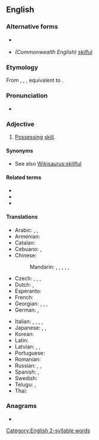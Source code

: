 ==English==

===Alternative forms===
* {{l|en|skilfull}} {{qualifier|obsolete}}
* ''(Commonwealth English)'' [[skilful]]

===Etymology===
From {{etyl|enm|en}} {{m|enm|skilful}}, {{m|enm|skylfull}}, {{m|snm|scelvol}}, equivalent to {{suffix|skill|ful|lang=en|nocat=1}}.

===Pronunciation===
* {{IPA|/skɪl.fəl/|[skɪɫ.fəɫ]|lang=en}}

===Adjective===
{{en-adj}}

# [[possess|Possessing]] [[skill]].

====Synonyms====
* See also [[Wikisaurus:skillful]]

====Related terms====
* {{l|en|skill}}
* {{l|en|skilled}}
* {{l|en|skillfully}}

====Translations====
{{trans-top|possessing skill}}
* Arabic: {{t|ar|مَاهِر}}, {{t|ar|حَاذِق}}, {{t+|ar|بَارِع}}
* Armenian: {{t+|hy|ճարտար}}
* Catalan: {{t+|ca|hàbil|m|f}}
* Cebuano: {{t|ceb|maayo}}, {{t|ceb|hanas}}
* Chinese:
*: Mandarin: {{t+|cmn|熟練|sc=Hani}}, {{t+|cmn|熟练|tr=shúliàn|sc=Hani}}, {{t+|cmn|嫻熟|sc=Hani}}, {{t+|cmn|娴熟|tr=xiánshú|sc=Hani}}, {{t+|cmn|擅長|sc=Hani}}, {{t+|cmn|擅长|tr=shàncháng|sc=Hani}}
* Czech: {{t+|cs|dovedný}}, {{t+|cs|obratný}}, {{t|cs|zručný}}, {{t+|cs|šikovný}}
* Dutch: {{t+|nl|bedreven}}, {{t+|nl|vaardig}}
* Esperanto: {{t|eo|lerta}}
* French: {{t+|fr|habile}}
* Georgian: {{t|ka|მოხერხებული}}, {{t|ka|მარჯვე}}, {{t|ka|გაწაფული}}, {{t|ka|ოსტატური}}
* German: {{t+|de|geschickt}}, {{t+|de|gewandt}}
{{trans-mid}}
* Italian: {{t+|it|esperto}}, {{t+|it|destro}}, {{t+|it|provetto}}, {{t+|it|abile}}, {{t+|it|pratico}}
* Japanese: {{t+|ja|上手|tr=じょうず, jōzu}}, {{t+|ja|得意|tr=とくい, tokui}}, {{t+|ja|熟練|tr=じゅくれん, jukuren}}
* Korean: {{t+|ko|잘하다}}
* Latin: {{t|la|perītus}}
* Latvian: {{t|lv|veikls}}, {{t|lv|izdarīgs}}, {{t|lv|izmanīgs}}
* Portuguese: {{t+|pt|talentoso}}
* Romanian: {{t+|ro|priceput|m}}
* Russian: {{t+|ru|иску́сный}}, {{t+|ru|уме́лый}}, {{qualifier|dexterous}} {{t+|ru|ло́вкий}}
* Spanish: {{t+|es|ducho}}, {{t+|es|hábil}}
* Swedish: {{t+|sv|skicklig}}
* Telugu: {{t|te|ఆరితేరిన|tr=aaritaerina}}, {{t|te|చేయితిరిగిన|tr=chaeyitirigina}}
* Thai: {{t+|th|เก่ง}}
{{trans-bottom}}

===Anagrams===
* {{anagrams|en|skilfull}}

[[Category:English 2-syllable words]]